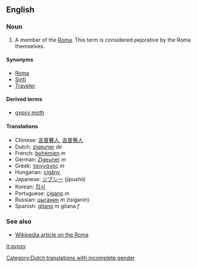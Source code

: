 ==English==
===Noun===<!-- proper noun? -->

# A member of the [[Roma]].  This term is considered pejorative by the Roma themselves.

====Synonyms====
*[[Roma]]
*[[Sinti]]
*[[Traveler]]

====Derived terms====
*[[gypsy moth]]

====Translations====
*Chinese: [[吉普賽人]], [[吉普赛人]]
*Dutch: [[zigeuner]] ''de'' [[Category:Dutch translations with incomplete gender]]
*French: [[bohémien]] ''m''
*German: [[Zigeuner]] ''m''
*Greek: [[τσιγγάνος]] ''m''
*Hungarian: [[cigány]]
*Japanese: [[ジプシー]] (jipushii)
*Korean: [[집시]]
*Portuguese: [[cigano]] ''m''
*Russian: [[цыганин]] ''m'' (tsiganin)
*Spanish: [[gitano]] ''m'' gitana ''f''

===See also===
*[[w:Roma_%28people%29|Wikipedia article on the Roma]]

[[it:gypsy]]